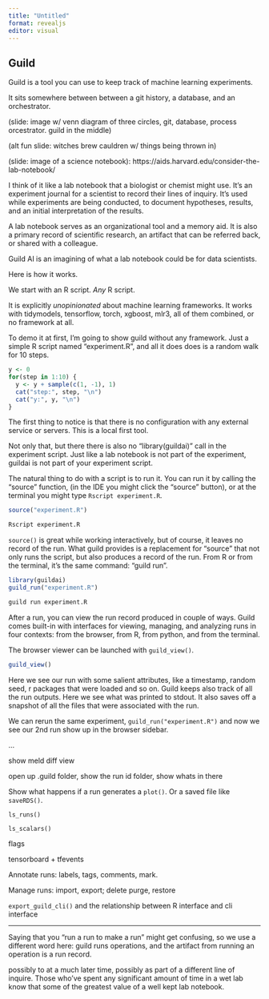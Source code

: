 ```yaml
---
title: "Untitled"
format: revealjs
editor: visual
---
```


## Guild

Guild is a tool you can use to keep track of machine learning
experiments.

It sits somewhere between between a git history, a database, and an
orchestrator.

(slide: image w/ venn diagram of three circles, git, database, process
orcestrator. guild in the middle)

(alt fun slide: witches brew cauldren w/ things being thrown in)

(slide: image of a science notebook):
https://aids.harvard.edu/consider-the-lab-notebook/

I think of it like a lab notebook that a biologist or chemist might use.
It's an experiment journal for a scientist to record their lines of
inquiry. It's used while experiments are being conducted, to document
hypotheses, results, and an initial interpretation of the results.

A lab notebook serves as an organizational tool and a memory aid. It is
also a primary record of scientific research, an artifact that can be
referred back, or shared with a colleague.

Guild AI is an imagining of what a lab notebook could be for data
scientists.

Here is how it works.

We start with an R script. *Any* R script.

It is explicitly *unopinionated* about machine learning frameworks. It
works with tidymodels, tensorflow, torch, xgboost, mlr3, all of them
combined, or no framework at all.

To demo it at first, I'm going to show guild without any framework. Just
a simple R script named "experiment.R", and all it does does is a random
walk for 10 steps.

```r
y <- 0
for(step in 1:10) {
  y <- y + sample(c(1, -1), 1)
  cat("step:", step, "\n")
  cat("y:", y, "\n")
}
```

The first thing to notice is that there is no configuration with any
external service or servers. This is a local first tool.

Not only that, but there there is also no "library(guildai)" call in the
experiment script. Just like a lab notebook is not part of the
experiment, guildai is not part of your experiment script.

The natural thing to do with a script is to run it. You can run it by
calling the "source" function, (in the IDE you might click the "source"
button), or at the terminal you might type `Rscript experiment.R`.

``` r
source("experiment.R")
```

``` bash
Rscript experiment.R
```

`source()` is great while working interactively, but of course, it
leaves no record of the run. What guild provides is a replacement for
"source" that not only runs the script, but also produces a record of
the run. From R or from the terminal, it's the same command: "guild
run".

``` r
library(guildai)
guild_run("experiment.R")
```

``` bash
guild run experiment.R
```

After a run, you can view the run record produced in couple of ways.
Guild comes built-in with interfaces for viewing, managing, and
analyzing runs in four contexts: from the browser, from R, from python,
and from the terminal.

The browser viewer can be launched with `guild_view()`.

``` r
guild_view()
```

Here we see our run with some salient attributes, like a timestamp,
random seed, r packages that were loaded and so on. Guild keeps also
track of all the run outputs. Here we see what was printed to stdout. It
also saves off a snapshot of all the files that were associated with the
run.

We can rerun the same experiment, `guild_run("experiment.R")` and now we
see our 2nd run show up in the browser sidebar.

...

show meld diff view

open up .guild folder, show the run id folder, show whats in there

Show what happens if a run generates a `plot()`. Or a saved file like
`saveRDS()`.

`ls_runs()`

`ls_scalars()`

flags

tensorboard + tfevents

Annotate runs: labels, tags, comments, mark.

Manage runs: import, export; delete purge, restore

`export_guild_cli()` and the relationship between R interface and cli
interface

------------------------------------------------------------------------

Saying that you "run a run to make a run" might get confusing, so we use
a different word here: guild runs operations, and the artifact from
running an operation is a run record.

possibly to at a much later time, possibly as part of a different line
of inquire. Those who've spent any significant amount of time in a wet
lab know that some of the greatest value of a well kept lab notebook.

